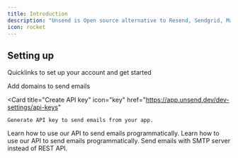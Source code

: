```yaml
---
title: Introduction
description: "Unsend is Open source alternative to Resend, Sendgrid, Mailgun and Postmark etc."
icon: rocket
---
```


## Setting up

Quicklinks to set up your account and get started

<CardGroup col={2}>
  <Card
    title="Add domain"
    icon="globe"
    href="https://app.unsend.dev/domains"
  >
  Add domains to send emails
  </Card>

  <Card
    title="Create API key"
    icon="key"
    href="https://app.unsend.dev/dev-settings/api-keys"
  >
    Generate API key to send emails from your app.
  </Card>
  <Card
    title="Try our API"
    icon="code"
    href="/api-reference/introduction"
  >
    Learn how to use our API to send emails programmatically.
  </Card>
  <Card
    title="NodeJS"
    icon="node-js"
    href="/get-started/nodejs"
  >
    Learn how to use our API to send emails programmatically.
  </Card>
    <Card
    title="SMTP support"
    icon="envelope"
    href="/get-started/smtp"
  >
    Send emails with SMTP server instead of REST API.
  </Card>
</CardGroup>
